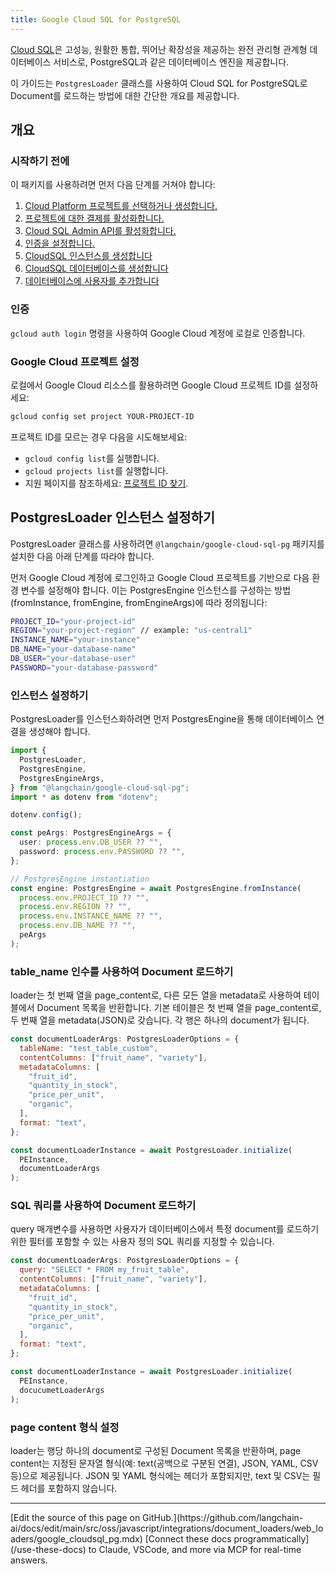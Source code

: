 ```yaml
---
title: Google Cloud SQL for PostgreSQL
---
```


[Cloud SQL](https://cloud.google.com/sql)은 고성능, 원활한 통합, 뛰어난 확장성을 제공하는 완전 관리형 관계형 데이터베이스 서비스로, PostgreSQL과 같은 데이터베이스 엔진을 제공합니다.

이 가이드는 `PostgresLoader` 클래스를 사용하여 Cloud SQL for PostgreSQL로 Document를 로드하는 방법에 대한 간단한 개요를 제공합니다.

## 개요

### 시작하기 전에

이 패키지를 사용하려면 먼저 다음 단계를 거쳐야 합니다:

1.  [Cloud Platform 프로젝트를 선택하거나 생성합니다.](https://developers.google.com/workspace/guides/create-project)
2.  [프로젝트에 대한 결제를 활성화합니다.](https://cloud.google.com/billing/docs/how-to/modify-project#enable_billing_for_a_project)
3.  [Cloud SQL Admin API를 활성화합니다.](https://console.cloud.google.com/flows/enableapi?apiid=sqladmin.googleapis.com)
4.  [인증을 설정합니다.](https://cloud.google.com/docs/authentication)
5.  [CloudSQL 인스턴스를 생성합니다](https://cloud.google.com/sql/docs/postgres/connect-instance-auth-proxy#create-instance)
6.  [CloudSQL 데이터베이스를 생성합니다](https://cloud.google.com/sql/docs/postgres/create-manage-databases)
7.  [데이터베이스에 사용자를 추가합니다](https://cloud.google.com/sql/docs/postgres/create-manage-users)

### 인증

`gcloud auth login` 명령을 사용하여 Google Cloud 계정에 로컬로 인증합니다.

### Google Cloud 프로젝트 설정

로컬에서 Google Cloud 리소스를 활용하려면 Google Cloud 프로젝트 ID를 설정하세요:

```bash
gcloud config set project YOUR-PROJECT-ID
```

프로젝트 ID를 모르는 경우 다음을 시도해보세요:

- `gcloud config list`를 실행합니다.
- `gcloud projects list`를 실행합니다.
- 지원 페이지를 참조하세요: [프로젝트 ID 찾기](https://support.google.com/googleapi/answer/7014113).

## PostgresLoader 인스턴스 설정하기

PostgresLoader 클래스를 사용하려면 `@langchain/google-cloud-sql-pg` 패키지를 설치한 다음 아래 단계를 따라야 합니다.

먼저 Google Cloud 계정에 로그인하고 Google Cloud 프로젝트를 기반으로 다음 환경 변수를 설정해야 합니다. 이는 PostgresEngine 인스턴스를 구성하는 방법(fromInstance, fromEngine, fromEngineArgs)에 따라 정의됩니다:

```bash
PROJECT_ID="your-project-id"
REGION="your-project-region" // example: "us-central1"
INSTANCE_NAME="your-instance"
DB_NAME="your-database-name"
DB_USER="your-database-user"
PASSWORD="your-database-password"
```

### 인스턴스 설정하기

PostgresLoader를 인스턴스화하려면 먼저 PostgresEngine을 통해 데이터베이스 연결을 생성해야 합니다.

```typescript
import {
  PostgresLoader,
  PostgresEngine,
  PostgresEngineArgs,
} from "@langchain/google-cloud-sql-pg";
import * as dotenv from "dotenv";

dotenv.config();

const peArgs: PostgresEngineArgs = {
  user: process.env.DB_USER ?? "",
  password: process.env.PASSWORD ?? "",
};

// PostgresEngine instantiation
const engine: PostgresEngine = await PostgresEngine.fromInstance(
  process.env.PROJECT_ID ?? "",
  process.env.REGION ?? "",
  process.env.INSTANCE_NAME ?? "",
  process.env.DB_NAME ?? "",
  peArgs
);
```

### table_name 인수를 사용하여 Document 로드하기

loader는 첫 번째 열을 page_content로, 다른 모든 열을 metadata로 사용하여 테이블에서 Document 목록을 반환합니다. 기본 테이블은 첫 번째 열을 page_content로, 두 번째 열을 metadata(JSON)로 갖습니다. 각 행은 하나의 document가 됩니다.

```js
const documentLoaderArgs: PostgresLoaderOptions = {
  tableName: "test_table_custom",
  contentColumns: ["fruit_name", "variety"],
  metadataColumns: [
    "fruit_id",
    "quantity_in_stock",
    "price_per_unit",
    "organic",
  ],
  format: "text",
};

const documentLoaderInstance = await PostgresLoader.initialize(
  PEInstance,
  documentLoaderArgs
);
```

### SQL 쿼리를 사용하여 Document 로드하기

query 매개변수를 사용하면 사용자가 데이터베이스에서 특정 document를 로드하기 위한 필터를 포함할 수 있는 사용자 정의 SQL 쿼리를 지정할 수 있습니다.

```js
const documentLoaderArgs: PostgresLoaderOptions = {
  query: "SELECT * FROM my_fruit_table",
  contentColumns: ["fruit_name", "variety"],
  metadataColumns: [
    "fruit_id",
    "quantity_in_stock",
    "price_per_unit",
    "organic",
  ],
  format: "text",
};

const documentLoaderInstance = await PostgresLoader.initialize(
  PEInstance,
  docucumetLoaderArgs
);
```

### page content 형식 설정

loader는 행당 하나의 document로 구성된 Document 목록을 반환하며, page content는 지정된 문자열 형식(예: text(공백으로 구분된 연결), JSON, YAML, CSV 등)으로 제공됩니다. JSON 및 YAML 형식에는 헤더가 포함되지만, text 및 CSV는 필드 헤더를 포함하지 않습니다.

---

<Callout icon="pen-to-square" iconType="regular">
    [Edit the source of this page on GitHub.](https://github.com/langchain-ai/docs/edit/main/src/oss/javascript/integrations/document_loaders/web_loaders/google_cloudsql_pg.mdx)
</Callout>
<Tip icon="terminal" iconType="regular">
    [Connect these docs programmatically](/use-these-docs) to Claude, VSCode, and more via MCP for    real-time answers.
</Tip>
